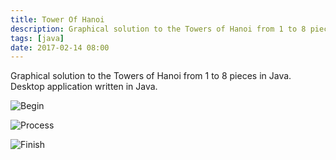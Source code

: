 ```yaml
---
title: Tower Of Hanoi
description: Graphical solution to the Towers of Hanoi from 1 to 8 pieces in Java. Desktop application written in Java.
tags: [java]
date: 2017-02-14 08:00
---
```


Graphical solution to the Towers of Hanoi from 1 to 8 pieces in Java. Desktop application written in Java.

![Begin](https://cloud.githubusercontent.com/assets/1444991/22934336/f5e5a0ae-f2a4-11e6-9e05-9809dba2acb3.png)

![Process](https://cloud.githubusercontent.com/assets/1444991/22934335/f5dda6d8-f2a4-11e6-9c97-73d7c58f9233.png)

![Finish](https://cloud.githubusercontent.com/assets/1444991/22934337/f5ea199a-f2a4-11e6-8b90-f620b98f16db.png)

<GitHub repo="TowerOfHanoi"/>

